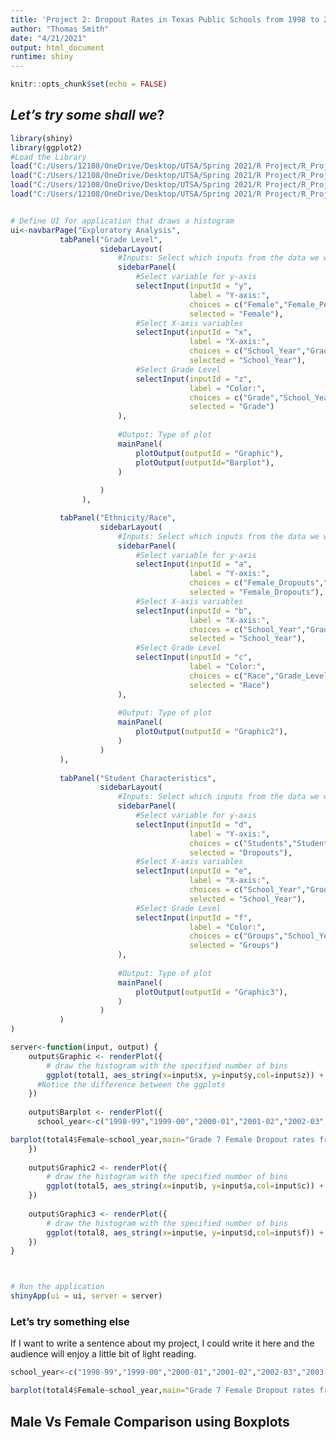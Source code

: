 ```yaml
---
title: 'Project 2: Dropout Rates in Texas Public Schools from 1998 to 2019'
author: "Thomas Smith"
date: "4/21/2021"
output: html_document
runtime: shiny
---
```


```r
knitr::opts_chunk$set(echo = FALSE)
```

## *Let's try some shall we*?


```r
library(shiny)
library(ggplot2)
#Load the Library
load("C:/Users/12108/OneDrive/Desktop/UTSA/Spring 2021/R Project/R_Projects/Project 2/total1.RData")
load("C:/Users/12108/OneDrive/Desktop/UTSA/Spring 2021/R Project/R_Projects/Project 2/total4.RData")
load("C:/Users/12108/OneDrive/Desktop/UTSA/Spring 2021/R Project/R_Projects/Project 2/total5.RData")
load("C:/Users/12108/OneDrive/Desktop/UTSA/Spring 2021/R Project/R_Projects/Project 2/total8.RData")


# Define UI for application that draws a histogram
ui<-navbarPage("Exploratory Analysis",
           tabPanel("Grade Level",
                    sidebarLayout(
                        #Inputs: Select which inputs from the data we want to display
                        sidebarPanel(
                            #Select variable for y-axis
                            selectInput(inputId = "y", 
                                        label = "Y-axis:",
                                        choices = c("Female","Female_Percentage","Male","Male_Percentage","State","State_Percentage"), 
                                        selected = "Female"),
                            #Select X-axis variables
                            selectInput(inputId = "x", 
                                        label = "X-axis:",
                                        choices = c("School_Year","Grade"), 
                                        selected = "School_Year"),
                            #Select Grade Level
                            selectInput(inputId = "z", 
                                        label = "Color:",
                                        choices = c("Grade","School_Year"),
                                        selected = "Grade")
                        ),
                        
                        #Output: Type of plot
                        mainPanel(
                            plotOutput(outputId = "Graphic"),
                            plotOutput(outputId="Barplot"),
                        )
                        
                    )
                ),

           tabPanel("Ethnicity/Race",
                    sidebarLayout(
                        #Inputs: Select which inputs from the data we want to display
                        sidebarPanel(
                            #Select variable for y-axis
                            selectInput(inputId = "a", 
                                        label = "Y-axis:",
                                        choices = c("Female_Dropouts","Female_Dropouts_Percentage","Male_Dropouts","Male_Dropouts_Percentage","Annual_Female_Dropout_Rate","Annual_Male_Dropout_Rate"), 
                                        selected = "Female_Dropouts"),
                            #Select X-axis variables
                            selectInput(inputId = "b", 
                                        label = "X-axis:",
                                        choices = c("School_Year","Grade_Level"), 
                                        selected = "School_Year"),
                            #Select Grade Level
                            selectInput(inputId = "c", 
                                        label = "Color:",
                                        choices = c("Race","Grade_Level"),
                                        selected = "Race")
                        ),
                        
                        #Output: Type of plot
                        mainPanel(
                            plotOutput(outputId = "Graphic2"),
                        )
                    )
           ),
           
           tabPanel("Student Characteristics",
                    sidebarLayout(
                        #Inputs: Select which inputs from the data we want to display
                        sidebarPanel(
                            #Select variable for y-axis
                            selectInput(inputId = "d", 
                                        label = "Y-axis:",
                                        choices = c("Students","Students_Percentage","Dropouts","Dropouts_Percentage","Annual_Dropout_Rate","Male_Dropouts_Percentage"), 
                                        selected = "Dropouts"),
                            #Select X-axis variables
                            selectInput(inputId = "e", 
                                        label = "X-axis:",
                                        choices = c("School_Year","Groups"), 
                                        selected = "School_Year"),
                            #Select Grade Level
                            selectInput(inputId = "f", 
                                        label = "Color:",
                                        choices = c("Groups","School_Year"),
                                        selected = "Groups")
                        ),
                        
                        #Output: Type of plot
                        mainPanel(
                            plotOutput(outputId = "Graphic3"),
                        )
                    )
           )
)

server<-function(input, output) {
    output$Graphic <- renderPlot({
        # draw the histogram with the specified number of bins
        ggplot(total1, aes_string(x=input$x, y=input$y,col=input$z)) + geom_jitter()
      #Notice the difference between the ggplots
    })
    
    output$Barplot <- renderPlot({
      school_year<-c("1998-99","1999-00","2000-01","2001-02","2002-03","2003-04","2004-05","2005-06","2006-07","2007-08","2008-09","2009-10","2010-11","2011-12","2012-13","2013-14","2014-15","2015-16","2016-17","2017-18","2018-19")

barplot(total4$Female~school_year,main="Grade 7 Female Dropout rates from 1998-2019", xlab = "School Year",ylab="Female Dropout Rate",col="Salmon")
    })
    
    output$Graphic2 <- renderPlot({
        # draw the histogram with the specified number of bins
        ggplot(total5, aes_string(x=input$b, y=input$a,col=input$c)) + geom_jitter() #Notice the difference between the ggplots
    })
    
    output$Graphic3 <- renderPlot({
        # draw the histogram with the specified number of bins
        ggplot(total8, aes_string(x=input$e, y=input$d,col=input$f)) + geom_jitter() #Notice the difference between the ggplots
    })
}



# Run the application 
shinyApp(ui = ui, server = server)

```

### Let's try something else

If I want to write a sentence about my project, I could write it here and the audience will enjoy a little bit of light reading. 

```r
school_year<-c("1998-99","1999-00","2000-01","2001-02","2002-03","2003-04","2004-05","2005-06","2006-07","2007-08","2008-09","2009-10","2010-11","2011-12","2012-13","2013-14","2014-15","2015-16","2016-17","2017-18","2018-19")

barplot(total4$Female~school_year,main="Grade 7 Female Dropout rates from 1998-2019", xlab = "School Year",ylab="Female Dropout Rate",col="Salmon")
```


## Male Vs Female Comparison using Boxplots

